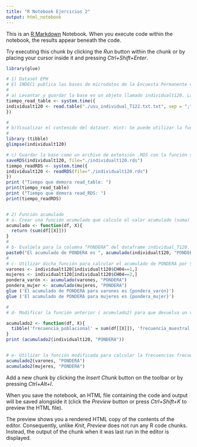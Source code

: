 ```yaml
---
title: "R Notebook Ejercicios 2"
output: html_notebook
---
```


This is an [R Markdown](http://rmarkdown.rstudio.com) Notebook. When you execute code within the notebook, the results appear beneath the code. 

Try executing this chunk by clicking the *Run* button within the chunk or by placing your cursor inside it and pressing *Ctrl+Shift+Enter*. 
```r
library(glue)
```

```r
# 1) Dataset EPH
# El INDEC1 publica las bases de microdatos de la Encuesta Permanente de Hogares (EPH). Para este ejercicio deberán descargar la base “usu_individual_T120.txt” que corresponde a la base Individual del 1er trimestre de 2020 y se encuentra disponible en el campus.
# 
# a) Levantar y guardar la base en un objeto llamado individualt120. La misma usa como separador “;”.
tiempo_read_table <- system.time({
individualt120 <- read.table("./usu_individual_T122.txt.txt", sep = ";", header = TRUE)
})

# 
# b)Visualizar el contenido del dataset. Hint: Se puede utilizar la funcion glimpse() de la libreria tibble para visualizar el contenido de la base, identificando dimensión, tipos de variables y primeros valores de cada una.
# 
library (tibble)
glimpse(individualt120)

# c) Guardar la base como un archivo de extensión .RDS con la función saveRDS() y volver a levantarla pero desde el nuevo archivo .RDS y asignarla con el nombre BaseRDS ¿tarda más o menos?sa
saveRDS(individualt120, file="./individualt120.rds")
tiempo_readRDS <- system.time({
individualt120 <- readRDS(file="./individualt120.rds")
})
print ("Tiempo que demora read_table: ")
print(tiempo_read_table)
print ("Tiempo que demora read_RDS: ")
print(tiempo_readRDS)



```
```r
# 2) Función acumulado
# a- Crear una función acumulado que calcule el valor acumulado (suma) de una variable numérica a designar X en un dataset también a designar df. Es decir, que brinde el valor resultante de acumulado(df, X).
acumulado <- function(df, X){
  return (sum(df[[X]]))
}
# 
# b- Evalúela para la columna “PONDERA” del dataframe individual_T120.
paste0("El acumulado de PONDERA es ", acumulado(individualt120, "PONDERA"))
# 
# c- Utilizar dicha función para calcular el acumulado de PONDERA por Sexo (variable CH04), sabiendo que 1 = varón y 2 = mujer.
varones <- individualt120[individualt120$CH04==1,]
mujeres <- individualt120[individualt120$CH04==2,]
pondera_varón <- acumulado(varones, "PONDERA")
pondera_mujer <- acumulado(mujeres, "PONDERA")
glue ('El acumulado de PONDERA para varones es {pondera_varón}')
glue ('El acumulado de PONDERA para mujeres es {pondera_mujer}')

# 
# d- Modificar la función anterior ( acumulado2) para que devuelva un vector que contenga la frecuencia poblacional (el acumulado calculado previamente) y la muestral (número de filas del dataset).

acumulado2 <- function(df, X){
  tibble('frecuencia_poblacional' = sum(df[[X]]), 'frecuencia_muestral' = nrow(df))
}
print (acumulado2(individualt120, "PONDERA"))


# e- Utilizar la función modificada para calcular la frecuencias frecuencias muestrales y poblacionales por Sexo.
acumulado2(varones, "PONDERA")
acumulado2(mujeres, "PONDERA")

```


Add a new chunk by clicking the *Insert Chunk* button on the toolbar or by pressing *Ctrl+Alt+I*.

When you save the notebook, an HTML file containing the code and output will be saved alongside it (click the *Preview* button or press *Ctrl+Shift+K* to preview the HTML file).

The preview shows you a rendered HTML copy of the contents of the editor. Consequently, unlike *Knit*, *Preview* does not run any R code chunks. Instead, the output of the chunk when it was last run in the editor is displayed.
